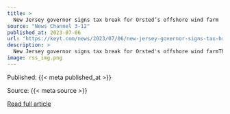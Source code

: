 ```yaml
---
title: >
  New Jersey governor signs tax break for Orsted’s offshore wind farm
source: "News Channel 3-12"
published_at: 2023-07-06
url: "https://keyt.com/news/2023/07/06/new-jersey-governor-signs-tax-break-for-orsteds-offshore-wind-farm/"
description: >
  New Jersey governor signs tax break for Orsted's offshore wind farmThe post New Jersey governor signs tax break for Orsted&#8217;s offshore wind farm appeared first on News Channel 3-12.
image: rss_img.png
---
```



  Published: {{< meta published_at >}}
  

  Source: {{< meta source >}}
  

  [Read full article]({{< meta url >}}){target='blank'}
  

